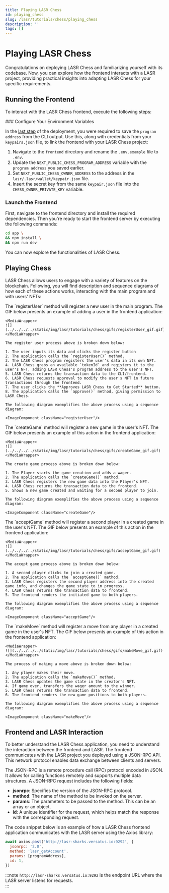 ```yaml
---
title: Playing LASR Chess
id: playing_chess
slug: /lasr/tutorials/chess/playing_chess
description: ''
tags: []
---
```



# Playing LASR Chess

Congratulations on deploying LASR Chess and familiarizing yourself with its codebase. Now, you can explore how the frontend interacts with a LASR project, providing practical insights into adapting LASR Chess for your specific requirements.

## Running the Frontend

To interact with the LASR Chess frontend, execute the following steps:

<Steps>
### Configure Your Environment Variables

In the [last step](/lasr/tutorials/chess/deploy#deploy-lasr-chess) of the deployment, you were required to save the `program address` from the CLI output. Use this, along with credentials from your `keypairs.json` file, to link the frontend with your LASR Chess project:

1. Navigate to the `frontend` directory and rename the `.env.example` file to `.env`.
3. Update the `NEXT_PUBLIC_CHESS_PROGRAM_ADDRESS` variable with the `program address` you saved earlier.
4. Set `NEXT_PUBLIC_CHESS_OWNER_ADDRESS` to the address in the `lasr/.lasr/wallet/keypair.json` file.
5. Insert the secret key from the same `keypair.json` file into the `CHESS_OWNER_PRIVATE_KEY` variable.

### Launch the Frontend

First, navigate to the frontend directory and install the required dependencies. Then you're ready to start the frontend server by executing the following commands:

```sh copy
cd app \
&& npm install \
&& npm run dev
```

You can now explore the functionalities of LASR Chess.
</Steps>

## Playing Chess

LASR Chess allows users to engage with a variety of features on the blockchain. Following, you will find description and sequence diagrams of how each of these actions works, interacting with the main program and with users' NFTs:

<Tabs>

  <TabItem label="Register User" value="Register User">
    The `registerUser` method will register a new user in the main program. The GIF below presents an example of adding a user in the frontend application:

    <MediaWrapper>
    ![](../../../../static/img/lasr/tutorials/chess/gifs/registerUser_gif.gif)
    </MediaWrapper>

    The register user process above is broken down below:

    1. The user inputs its data and clicks the register button
    2. The application calls the `registerUser()` method.
    3. The LASR Chess program registers the user's data in its own NFT.
    4. LASR Chess grabs an available `tokenId` and registers it to the user's NFT, adding LASR Chess's program address to the user's NFT.
    5. LASR Chess returns the transaction data to the CLI/frontend.
    6. LASR Chess requests approval to modify the user's NFT in future transactions through the frontend.
    7. The user clicks the **Approves LASR Chess to Get Started** button.
    8. The application calls the `approve()` method, giving permission to LASR Chess.

    The following diagram exemplifies the above process using a sequence diagram:
    
    <ImageComponent className="registerUser"/>
  </TabItem>

  <TabItem label="Create Game" value="Create Game">
    The `createGame` method will register a new game in the user's NFT. The GIF below presents an example of this action in the frontend application:

    <MediaWrapper>
    ![](../../../../static/img/lasr/tutorials/chess/gifs/createGame_gif.gif)
    </MediaWrapper>

    The create game process above is broken down below:

    1. The Player starts the game creation and adds a wager.
    2. The application calls the `createGame()` method.
    3. LASR Chess registers the new game data into the Player's NFT.
    4. LASR Chess returns the transaction data to the frontend.
    5. Shows a new game created and waiting for a second player to join.

    The following diagram exemplifies the above process using a sequence diagram:
    
    <ImageComponent className="createGame"/>
  </TabItem>

  <TabItem label="Accept Game" value="Accept Game">
    The `acceptGame` method will register a second player in a created game in the user's NFT. The GIF below presents an example of this action in the frontend application:

    <MediaWrapper>
    ![](../../../../static/img/lasr/tutorials/chess/gifs/acceptGame_gif.gif)
    </MediaWrapper>

    The accept game process above is broken down below:

    1. A second player clicks to join a created game.
    2. The application calls the `acceptGame()` method.
    3. LASR Chess registers the second player address into the created game info, and changes the game state to in progress.
    4. LASR Chess returns the transaction data to frontend.
    5. The frontend renders the initiated game to both players.

    The following diagram exemplifies the above process using a sequence diagram:
    
    <ImageComponent className="acceptGame"/>
  </TabItem>

  <TabItem label="Make Move" value="Make Move">
    The `makeMove` method will register a move from any player in a created game in the user's NFT. The GIF below presents an example of this action in the frontend application:

    <MediaWrapper>
    ![](../../../../static/img/lasr/tutorials/chess/gifs/makeMove_gif.gif)
    </MediaWrapper>

    The process of making a move above is broken down below:

    1. Any player makes their move.
    2. The application calls the `makeMove()` method.
    3. LASR Chess updates the game state in the creator's NFT.
    4. If game over, transfers the wager amount to the winner.
    5. LASR Chess returns the transaction data to frontend.
    6. The frontend renders the new game positions to both players.

    The following diagram exemplifies the above process using a sequence diagram:
    
    <ImageComponent className="makeMove"/>
  </TabItem>

</Tabs>

## Frontend and LASR Interaction

To better understand the LASR Chess application, you need to understand the interaction between the frontend and LASR. The frontend communicates with the LASR project you deployed using a JSON-RPC API. This network protocol enables data exchange between clients and servers. 

The JSON-RPC is a remote procedure call (RPC) protocol encoded in JSON. It allows for calling functions remotely and supports multiple data structures. A JSON-RPC request includes the following fields:

- **jsonrpc**: Specifies the version of the JSON-RPC protocol. 
- **method**: The name of the method to be invoked on the server.
- **params**: The parameters to be passed to the method. This can be an array or an object.
- **id**: A unique identifier for the request, which helps match the response with the corresponding request.

The code snippet below is an example of how a LASR Chess frontend application communicates with the LASR server using the Axios library:

```js copy showLineNumbers
await axios.post('http://lasr-sharks.versatus.io:9292', {
  jsonrpc: '2.0',
  method: 'lasr_getAccount',
  params: [programAddress],
  id: 1,
})
```

:::note
`http://lasr-sharks.versatus.io:9292` is the endpoint URL where the LASR server listens for requests.  
:::